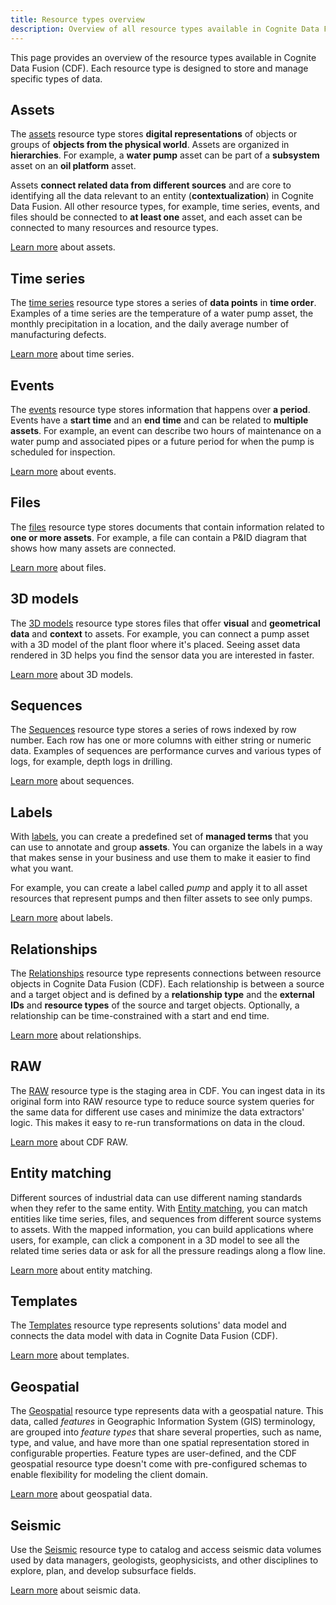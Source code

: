 ```yaml
---
title: Resource types overview
description: Overview of all resource types available in Cognite Data Fusion.
---
```


This page provides an overview of the resource types available in Cognite Data Fusion (CDF). Each resource type is designed to store and manage specific types of data.

## Assets

The [assets](/api#tag/Assets) resource type stores **digital representations** of objects or groups of **objects from the physical world**. Assets are organized in **hierarchies**. For example, a **water pump** asset can be part of a **subsystem** asset on an **oil platform** asset.

Assets **connect related data from different sources** and are core to identifying all the data relevant to an entity (**contextualization**) in Cognite Data Fusion. All other resource types, for example, time series, events, and files should be connected to **at least one** asset, and each asset can be connected to many resources and resource types.

[Learn more](assets.md) about assets.

## Time series

The [time series](/api#tag/Time-series) resource type stores a series of **data points** in **time order**. Examples of a time series are the temperature of a water pump asset, the monthly precipitation in a location, and the daily average number of manufacturing defects.

[Learn more](timeseries.md) about time series.

## Events

The [events](/api#tag/Events) resource type stores information that happens over **a period**. Events have a **start time** and an **end time** and can be related to **multiple assets**. For example, an event can describe two hours of maintenance on a water pump and associated pipes or a future period for when the pump is scheduled for inspection.

[Learn more](events.md) about events.

## Files

The [files](/api#tag/Files) resource type stores documents that contain information related to **one or more assets**. For example, a file can contain a P&ID diagram that shows how many assets are connected.

[Learn more](files.md) about files.

## 3D models

The [3D models](/api#tag/3D-Models/operation/create3DModels/) resource type stores files that offer **visual** and **geometrical data** and **context** to assets. For example, you can connect a pump asset with a 3D model of the plant floor where it's placed. Seeing asset data rendered in 3D helps you find the sensor data you are interested in faster.

[Learn more](3dmodels.md) about 3D models.

## Sequences

The [Sequences](/api#tag/Sequences) resource type stores a series of rows indexed by row number. Each row has one or more columns with either string or numeric data. Examples of sequences are performance curves and various types of logs, for example, depth logs in drilling.

[Learn more](sequences.md) about sequences.

## Labels

With [labels](/api#tag/Labels), you can create a predefined set of **managed terms** that you can use to annotate and group **assets**. You can organize the labels in a way that makes sense in your business and use them to make it easier to find what you want.

For example, you can create a label called _pump_ and apply it to all asset resources that represent pumps and then filter assets to see only pumps.

[Learn more](labels.md) about labels.

## Relationships

The [Relationships](/api#tag/Relationships) resource type represents connections between resource objects in Cognite Data Fusion (CDF). Each relationship is between a source and a target object and is defined by a **relationship type** and the **external IDs** and **resource types** of the source and target objects. Optionally, a relationship can be time-constrained with a start and end time.

[Learn more](relationships.md) about relationships.

## RAW

The [RAW](/api#tag/Raw) resource type is the staging area in CDF. You can ingest data in its original form into RAW resource type to reduce source system queries for the same data for different use cases and minimize the data extractors' logic. This makes it easy to re-run transformations on data in the cloud.

[Learn more](raw.md) about CDF RAW.

## Entity matching

Different sources of industrial data can use different naming standards when they refer to the same entity. With [Entity matching](/api#tag/Entity-matching), you can match entities like time series, files, and sequences from different source systems to assets. With the mapped information, you can build applications where users, for example, can click a component in a 3D model to see all the related time series data or ask for all the pressure readings along a flow line.

[Learn more](entity_matching.md) about entity matching.

## Templates

The [Templates](templates.md) resource type represents solutions' data model and connects the data model with data in Cognite Data Fusion (CDF).

[Learn more](templates.md) about templates.

## Geospatial

The [Geospatial](/api#tag/Geospatial) resource type represents data with a geospatial nature. This data, called _features_ in Geographic Information System (GIS) terminology, are grouped into _feature types_ that share several properties, such as name, type, and value, and have more than one spatial representation stored in configurable properties. Feature types are user-defined, and the CDF geospatial resource type doesn't come with pre-configured schemas to enable flexibility for modeling the client domain.

[Learn more](geospatial.md) about geospatial data.

## Seismic

Use the [Seismic](/sdks/seismic/api/v1/v1.md) resource type to catalog and access seismic data volumes used by data managers, geologists, geophysicists, and other disciplines to explore, plan, and develop subsurface fields.

[Learn more](seismic.md) about seismic data.
